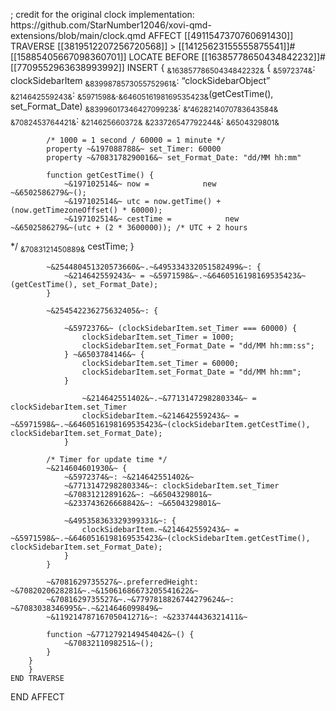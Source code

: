 ; credit for the original clock implementation: https://github.com/StarNumber12046/xovi-qmd-extensions/blob/main/clock.qmd
AFFECT [[4911547370760691430]]
    TRAVERSE [[3819512207256720568]] > [[14125623155555875541]]#[[15885405667098360701]]
        LOCATE BEFORE [[16385778650434842232]]#[[7709552963638993992]]
        INSERT {
        ~&16385778650434842232&~ {
            ~&5972374&~: clockSidebarItem
            ~&8399878573055752961&~: "clockSidebarObject"
            ~&214642559243&~: ~&5971598&~.~&6460516198169535423&~(getCestTime(), set_Format_Date)
            ~&8399601734642709923&~: ~&"4628214070783643584&~
            ~&7082453764421&~: ~&214625660372&~
            ~&233726547792244&~: ~&6504329801&~

            /* 1000 = 1 second / 60000 = 1 minute */
            property ~&197088788&~ set_Timer: 60000
            property ~&7083178290016&~ set_Format_Date: "dd/MM hh:mm"

            function getCestTime() {
                ~&197102514&~ now =            new            ~&6502586279&~();
                ~&197102514&~ utc = now.getTime() + (now.getTimezoneOffset() * 60000);
                ~&197102514&~ cestTime =            new            ~&6502586279&~(utc + (2 * 3600000)); /* UTC + 2 hours
*/
                ~&7083121450889&~ cestTime;
            }

            ~&254480451320573660&~.~&495334332051582499&~: {
                ~&214642559243&~ = ~&5971598&~.~&6460516198169535423&~(getCestTime(), set_Format_Date);
            }

            ~&254542236275632405&~: {

                ~&5972376&~ (clockSidebarItem.set_Timer === 60000) {
                    clockSidebarItem.set_Timer = 1000;
                    clockSidebarItem.set_Format_Date = "dd/MM hh:mm:ss";
                } ~&6503784146&~ {
                    clockSidebarItem.set_Timer = 60000;
                    clockSidebarItem.set_Format_Date = "dd/MM hh:mm";
                }

                    ~&214642551402&~.~&7713147298280334&~ = clockSidebarItem.set_Timer
                    clockSidebarItem.~&214642559243&~ = ~&5971598&~.~&6460516198169535423&~(clockSidebarItem.getCestTime(), clockSidebarItem.set_Format_Date);
                }

            /* Timer for update time */
            ~&214604601930&~ {
                ~&5972374&~: ~&214642551402&~
                ~&7713147298280334&~: clockSidebarItem.set_Timer
                ~&7083121289162&~: ~&6504329801&~
                ~&233743626668842&~: ~&6504329801&~

                ~&495358363329399331&~: {
                    clockSidebarItem.~&214642559243&~ = ~&5971598&~.~&6460516198169535423&~(clockSidebarItem.getCestTime(), clockSidebarItem.set_Format_Date);
                }
            }

            ~&7081629735527&~.preferredHeight: ~&7082020628281&~.~&15061686673205541622&~
            ~&7081629735527&~.~&7797818826744279624&~: ~&7083038346995&~.~&214646099849&~
            ~&11921478716705041271&~: ~&233744436321411&~

            function ~&7712792149454042&~() {
                ~&7083211098251&~();
            }
        }
        }
    END TRAVERSE
END AFFECT
